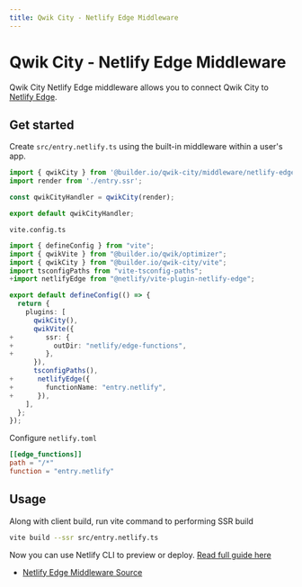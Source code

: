 ```yaml
---
title: Qwik City - Netlify Edge Middleware
---
```


# Qwik City - Netlify Edge Middleware

Qwik City Netlify Edge middleware allows you to connect Qwik City to [Netlify Edge](https://docs.netlify.com/netlify-labs/experimental-features/edge-functions/).

## Get started

Create `src/entry.netlify.ts` using the built-in middleware within a user's app.

```typescript
import { qwikCity } from '@builder.io/qwik-city/middleware/netlify-edge';
import render from './entry.ssr';

const qwikCityHandler = qwikCity(render);

export default qwikCityHandler;
```

`vite.config.ts`

```typescript
import { defineConfig } from "vite";
import { qwikVite } from "@builder.io/qwik/optimizer";
import { qwikCity } from "@builder.io/qwik-city/vite";
import tsconfigPaths from "vite-tsconfig-paths";
+import netlifyEdge from "@netlify/vite-plugin-netlify-edge";

export default defineConfig(() => {
  return {
    plugins: [
      qwikCity(),
      qwikVite({
+        ssr: {
+          outDir: "netlify/edge-functions",
+        },
      }),
      tsconfigPaths(),
+      netlifyEdge({
+        functionName: "entry.netlify",
+      }),
    ],
  };
});
```

Configure `netlify.toml`

```toml
[[edge_functions]]
path = "/*"
function = "entry.netlify"
```

## Usage

Along with client build, run vite command to performing SSR build

```bash
vite build --ssr src/entry.netlify.ts
```

Now you can use Netlify CLI to preview or deploy. [Read full guide here](https://github.com/BuilderIO/qwik/blob/main/starters/servers/netlify-edge/README.md)


- [Netlify Edge Middleware Source](https://github.com/BuilderIO/qwik/blob/main/packages/qwik-city/middleware/netlify-edge/index.ts)
